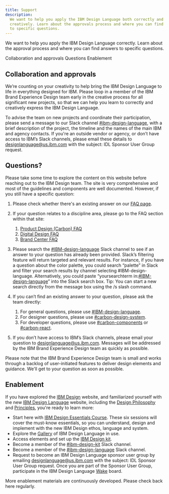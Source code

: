 ```yaml
---
title: Support
description:
  We want to help you apply the IBM Design Language both correctly and
  creatively. Learn about the approvals process and where you can find answers
  to specific questions.
---
```


<PageDescription>

We want to help you apply the IBM Design Language correctly. Learn about the
approval process and where you can find answers to specific questions.

</PageDescription>

<AnchorLinks>
  <AnchorLink>Collaboration and approvals</AnchorLink>
  <AnchorLink>Questions</AnchorLink>
  <AnchorLink>Enablement</AnchorLink>
</AnchorLinks>

## Collaboration and approvals

We’re counting on your creativity to help bring the IBM Design Language to life
in everything designed for IBM. Please loop in a member of the IBM Brand
Experience Design team early in the creative process for all significant new
projects, so that we can help you learn to correctly and creatively express the
IBM Design Language.

To advise the team on new projects and coordinate their participation, please
send a message to our Slack channel
[#ibm-design-language](https://ibm-studios.slack.com/messages/C0U35LB2B), with a
brief description of the project, the timeline and the names of the main IBM and
agency contacts. If you're an outside vendor or agency, or don’t have access to
IBM’s Slack channels, please email these details to
[designlanguage@us.ibm.com](mailto:designlanguage@us.ibm.com) with the subject:
IDL Sponsor User Group request.

## Questions?

Please take some time to explore the content on this website before reaching out
to the IBM Design team. The site is very comprehensive and most of the
guidelines and components are well documented. However, if you still have a
specific question:

<div className="questions-section">

1. Please check whether there's an existing answer on our [FAQ page](/help/faq).
2. If your question relates to a discipline area, please go to the FAQ section
   within that site:
   1. [Product Design (Carbon) FAQ](https://www.carbondesignsystem.com/help/faq)
   1. [Digital Design FAQ](https://www.ibm.com/standards/web/faq.html)
   1. [Brand Center FAQ](https://www.carbondesignsystem.com/help/faq)
3. Please search the
   [#IBM-design-language](https://ibm-studios.slack.com/messages/C0U35LB2B)
   Slack channel to see if an answer to your question has already been provided.
   Slack’s filtering feature will return targeted and relevant results. For
   instance, if you have a question about the color palette, you could search
   “palette” in Slack and filter your search results by channel selecting
   #IBM-design-language. Alternatively, you could paste “yoursearchterm
   in:[#IBM-design-language](https://ibm-studios.slack.com/messages/C0U35LB2B)”
   into the Slack search box. Tip: You can start a new search directly from the
   message box using the /s slash command.
4. If you can’t find an existing answer to your question, please ask the team
   directly:

   1. For general questions, please use
      [#IBM-design-language](https://ibm-studios.slack.com/messages/C0U35LB2B).
   1. For designer questions, please use
      [#carbon-design-system](https://ibm-studios.slack.com/messages/C0M053VPT/).
   1. For developer questions, please use
      [#carbon-components](https://ibm-studios.slack.com/messages/C046Y0YUD/) or
      [#carbon-react](https://ibm-studios.slack.com/messages/C2K6RFJ1G/).

5. If you don’t have access to IBM’s Slack channels, please email your question
   to [designlanguage@us.ibm.com](mailto:designlanguage@us.ibm.com). Messages
   will be addressed by the IBM Brand Experience Design team as quickly as
   possible.

</div>

Please note that the IBM Brand Experience Design team is small and works through
a backlog of user-initiated features to deliver design elements and guidance.
We'll get to your question as soon as possible.

## Enablement

If you have explored the [IBM Design](https://www.ibm.com/design/) website, and
familiarized yourself with the new
[IBM Design Language](https://www.ibm.com/design/language/) website, including
the [Design Philosophy](https://www.ibm.com/design/language/philosophy/pov) and
[Principles](https://www.ibm.com/design/language/philosophy/principles/), you're
ready to learn more:

<div className="enablement-section">

- Start here with
  [IBM Design Essentials Course](https://w3.ibm.com/design/essentials). These
  six sessions will cover the must-know essentials, so you can understand,
  design and implement with the new IBM Design ethos, language and system.
- Explore the [Gallery](https://www.ibm.com/design/language/gallery) of IBM
  Design Language in use.
- Access elements and set up the
  [IBM Design kit](https://www.carbondesignsystem.com/resources/?&_ga=2.192292330.1162213957.1569426322-42838645.1566382348#theme-libraries).
- Become a member of the
  [#ibm-design-kit](https://ibm-studios.slack.com/archives/CDT9TSUAJ) Slack
  channel.
- Become a member of the
  [#ibm-design-language](https://ibm-studios.slack.com/messages/C0U35LB2B) Slack
  channel.
- Request to become an IBM Design Language sponsor user group by emailing
  [designlanguage@us.ibm.com](mailto:designlanguage@us.ibm.com) with the
  subject: IDL Sponsor User Group request. Once you are part of the Sponsor User
  Group, participate in the IBM Design Language
  [Wake](https://ibm.wake.com/space/20) board.

</div>

More enablement materials are continuously developed. Please check back here
regularly.
